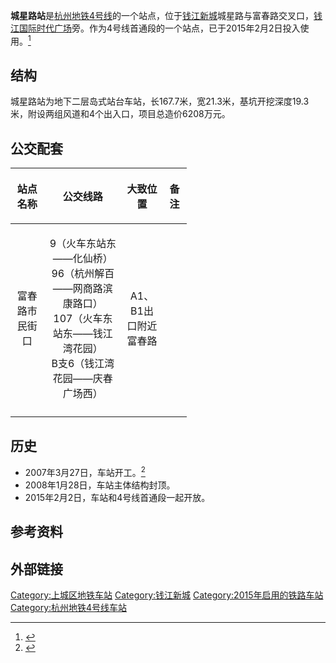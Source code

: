 {{Infobox Station
|name =  城星路站
|eng_name = Chengxing Road Station
|former = 
|linecolour = {{杭州地铁颜色|4|s}}
|image = Chengxing Road Station, 2015-02-14 02.JPG
|caption = 城星路站站台
|code = 
|address = {{CHN}}[[浙江省|浙江省]][[杭州市|杭州市]][[上城区|上城区]]<br>[[四季青街道_(杭州市)|四季青街道]]富春路城星路口
|coordinates = 
|structure = 地下车站
|interchange = 
|hall = 地下站厅
|operator = [[杭州地铁集团有限责任公司|杭州地铁集团有限责任公司]]
|colour = {{colorbox|white|border=black}} 白色
|line = {{杭州地铁路线标志|4|full}}
|opened = 2015年2月2日
|platform = 1个岛式站台
|exits = 4个
|first = 
{{杭州地铁路线标志|4|short}}
: 往[[浦沿站|浦沿]]：6:05
: 往[[池华街站|池华街]]：6:14
|last = 
{{杭州地铁路线标志|4|short}}
: 往[[浦沿站|浦沿]]：23:25
: 往[[池华街站|池华街]]方向：23:01
: 往[[彭埠站|彭埠]]：23:18
|adjacent =
{{Adjacent stations|system=Hangzhou Metro
|line1=4|left1=近江|right1=市民中心
}}
|route_map ={{BS-map
|title=站台配线布置
|title-bg=black
|title-color=white
|map=
\utSTRf \\utSTRg~~{{RoutemapRoute|l=u|往[[市民中心站_(杭州地铁)|市民中心]]}}
\utSTR\\utSTR
\utSTR+BSl\BS\utSTR+BSr
\utSTR+BSl\BS\utSTR+BSr
\utSTR+BSl\BS\utSTR+BSr ~~'''B2F'''
\utSTR+BSl\BS\utSTR+BSr
\utSTR+BSl\BS\utSTR+BSr
\utSTR\\utSTR
\utSTRf \\utSTRg
\\\~~{{RoutemapRoute|l=d|往[[近江站|近江]]}}
}}
}}
'''城星路站'''是[[杭州地铁4号线|杭州地铁4号线]]的一个站点，位于[[钱江新城|钱江新城]]城星路与富春路交叉口，[[钱江国际时代广场|钱江国际时代广场]]旁。作为4号线首通段的一个站点，已于2015年2月2日投入使用。<ref>{{cite web |url=http://difang.gmw.cn/newspaper/2014-10/24/content_101619012.htm |language= |title=杭州地铁4号线首通段全线“洞通” 明年上半年通车后将串起1、2号线 |publisher=今日早报 |date=2014-10-24 |accessdate= |deadurl=yes |archiveurl=https://web.archive.org/web/20150626173324/http://difang.gmw.cn/newspaper/2014-10/24/content_101619012.htm |archivedate=2015-06-26 }}</ref>

== 结构 ==

城星路站为地下二层岛式站台车站，长167.7米，宽21.3米，基坑开挖深度19.3米，附设两组风道和4个出入口，项目总造价6208万元。

== 公交配套 ==
{{动态列表}}
{| width=75% class="wikitable"
|-
!width=15% | 站点名称
!width=35% | 公交线路
!width=15% | 大致位置
!width=10% | 备注
|-
|align="center"|富春路市民街口
|align="center"|9（火车东站东——化仙桥）<br/>96（杭州解百——网商路滨康路口）<br/>107（火车东站东——钱江湾花园）<br/>B支6（钱江湾花园——庆春广场西）
|align="center"|A1、B1出口附近<br/>富春路
|align="center"|
|-
|}
==历史==
*2007年3月27日，车站开工。<ref>{{cite web |title=杭州地铁 首个车站主体封顶 |url=http://jrzb.zjol.com.cn/html/2008-01/29/content_2024961.htm |website=今日早报 |access-date=2021-11-15 |archive-date=2008-02-01 |archive-url=https://web.archive.org/web/20080201170623/http://jrzb.zjol.com.cn/html/2008-01/29/content_2024961.htm }}</ref>
*2008年1月28日，车站主体结构封顶。
*2015年2月2日，车站和4号线首通段一起开放。

== 参考资料 ==
{{reflist}}

== 外部链接 ==

{{杭州地铁4号线}}
{{钱江新城}}

{{DEFAULTSORT:}}
[[Category:上城区地铁车站|Category:上城区地铁车站]]
[[Category:钱江新城|Category:钱江新城]]
[[Category:2015年启用的铁路车站|Category:2015年启用的铁路车站]]
[[Category:杭州地铁4号线车站|Category:杭州地铁4号线车站]]